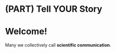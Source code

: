 # (PART) Tell YOUR Story {-}
# Welcome! {-}
Many we collectively call __scientific communication__.

